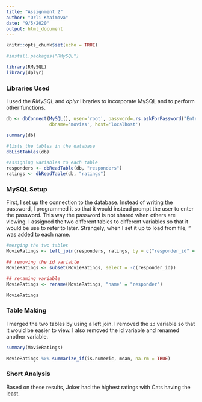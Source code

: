 ---
title: "Assignment 2"
author: "Orli Khaimova"
date: "9/5/2020"
output: html_document
---

```{r setup, include=FALSE}
knitr::opts_chunk$set(echo = TRUE)

#install.packages("RMySQL")
```

```{r}
library(RMySQL)
library(dplyr)
```
### Libraries Used
I used the *RMySQL* and *dplyr* libraries to incorporate MySQL and to perform other functions.

```{r mysql setup}
db <- dbConnect(MySQL(), user='root', password=.rs.askForPassword("Enter password:"), 
                dbname='movies', host='localhost')

summary(db)

#lists the tables in the database
dbListTables(db)

#assigning variables to each table
responders <- dbReadTable(db, "responders")
ratings <- dbReadTable(db, "ratings")
```
### MySQL Setup
First, I set up the connection to the database. Instead of writing the password, I programmed it so that it would instead prompt the user to enter the password. This way the password is not shared when others are viewing. I assigned the two different tables to different variables so that it would be use to refer to later. Strangely, when I set it up to load from file, "\r" was added to each name.

```{r table making}
#merging the two tables
MovieRatings <- left_join(responders, ratings, by = c("responder_id" = "survey_id"))

## removing the id variable
MovieRatings <- subset(MovieRatings, select = -c(responder_id))

## renaming variable
MovieRatings <- rename(MovieRatings, "name" = "responder")

MovieRatings
```
### Table Making
I merged the two tables by using a left join. I removed the `id` variable so that it would be easier to view. I also removed the id variable and renamed another variable. 

```{r analysis}
summary(MovieRatings)

MovieRatings %>% summarize_if(is.numeric, mean, na.rm = TRUE) 
```

### Short Analysis
Based on these results, Joker had the highest ratings with Cats having the least. 
